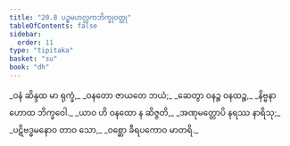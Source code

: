 ```yaml
---
title: "20.8 ပဉ္စမဟလ္လကဘိက္ခုဝတ္ထု"
tableOfContents: false
sidebar:
  order: 11
type: "tipitaka"
basket: "su"
book: "dh"
---
```



<DynamicBreadcrumb />

<Division number="283" book="dh">

<Paragraph number="305" type="verses" book="dh">
_ဝနံ ဆိန္ဒထ မာ ရုက္ခံ,_  
_ဝနတော ဇာယတေ ဘယံ;_  
_ဆေတွာ ဝနဉ္စ ဝနထဉ္စ,_  
_နိဗ္ဗနာ ဟောထ ဘိက္ခဝေါ._  

</Paragraph>

</Division>
<Division number="284" book="dh">

<Paragraph number="306" type="verses" book="dh">
_ယာဝ ဟိ ဝနထော န ဆိဇ္ဇတိ,_  
_အဏုမတ္တောပိ နရဿ နာရိသု;_  
_ပဋိဗဒ္ဓမနောဝ တာဝ သော,_  
_ဝစ္ဆော ခီရပကောဝ မာတရိ._
</Paragraph>
</Division>